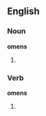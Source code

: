 ==English==

===Noun===
'''omens'''

# {{plural of|[[omen]]}}

===Verb===
'''omens'''

#{{third-person singular of|[[omen]]}}